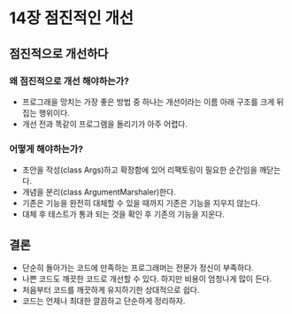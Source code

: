 # 14장 점진적인 개선

## 점진적으로 개선하다

### 왜 점진적으로 개선 해야하는가?

- 프로그래을 망치는 가장 좋은 방법 중 하나는 개선이라는 이름 아래 구조를 크게 뒤집는 행위이다.
- 개선 전과 똑같이 프로그램을 돌리기가 아주 어렵다.

### 어떻게 해야하는가?

- 초안을 작성(class Args)하고 확장함에 있어 리팩토링이 필요한 순간임을 깨닫는다.
- 개념을 분리(class ArgumentMarshaler)한다.
- 기존은 기능을 완전히 대체할 수 있을 때까지 기존은 기능을 지우지 않는다.
- 대체 후 테스트가 통과 되는 것을 확인 후 기존의 기능을 지운다.

## 결론

- 단순히 돌아가는 코드에 만족하는 프로그래머는 전문가 정신이 부족하다.
- 나쁜 코드도 깨끗한 코드로 개선할 수 있다. 하지만 비용이 엄청나게 많이 든다.
- 처음부터 코드를 깨끗하게 유지하기한 상대적으로 쉽다.
- 코드는 언제나 최대한 깔끔하고 단순하게 정리하자.
